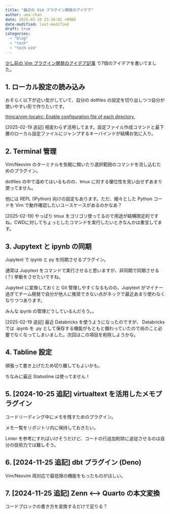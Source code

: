 ```yaml
---
title: "最近の Vim プラグイン開発のアイデア"
author: uma-chan
date: 2025-02-19 23:18:01 +0900
date-modified: last-modified
draft: true
categories:
  - "blog"
  - "tech"
  - "tech-vim"
---
```


[少し前の Vim プラグイン開発のアイデア記事](./2024-09-22-vim-plugin-idea.qmd) で7個のアイデアを書いてました。

## 1. ローカル設定の読み込み

おそらく以下が近い気がしていて、自分の dotfiles の設定を切り出しつつ自分が使いやすい形で作りたいです。

[thinca/vim-localrc: Enable configuration file of each directory.](https://github.com/thinca/vim-localrc)

[2025-02-19 追記] 相変わらず活用してます。設定ファイル作成コマンドと最下層のローカル設定ファイルにジャンプするキーバインドが結構お気に入り。

## 2. Terminal 管理

Vim/Neovim のターミナルを気軽に開いたり選択範囲のコマンドを流し込むためのプラグイン。

dotfiles の中で温めてはいるものの、tmux に対する優位性を見い出せずあまり使ってません。

他には REPL (IPython) 向けの設定もあります。ただ、細々とした Python コードを Vim で動作確認したいユースケースがあるのかなあ？

[2025-02-19] やっぱり tmux をゴリゴリ使ってるので用途が結構限定的ですね。CWDに対してちょっとしたコマンドを実行したいときなんかは重宝してます。

## 3. Jupytext と ipynb の同期

Jupytext で ipynb と py を同期させるプラグイン。

通常は Jupytext をコマンドで実行させると思いますが、非同期で同期させる (？) 挙動をさせたいですね。

Jupytext に変換しておくと Git 管理しやすくなるものの、Jupytext がマイナー過ぎてチーム開発で自分が他人に推奨できない点がネックで最近あまり使わなくなりつつあります。

みんな ipynb の管理どうしているんだろう。。

[2025-02-19 追記] 最近 Databricks を使うようになったのですが、 Databricks では .ipynb を .py として保存する機能がもともと備わっていたので尚のこと必要でなくなってしまいました。次回はこの項目を削除しようかな。

## 4. Tabline 設定

頑張って書き上げたため切り離してもよいかも。

ちなみに最近 Statusline は使ってません！

## 5. [2024-10-25 追記] virtualtext を活用したメモプラグイン

コードリーディング中にメモを残すためのプラグイン。

メモ一覧をリポジトリ内に保持しておきたい。

Linter を参考にすればいけそうだけど、コードの行追加削除に追従させるのは自分の技術力では難しそう。

## 6. [2024-11-25 追記] dbt プラグイン (Deno)

Vim/Neovim 両対応で最低限の機能をもったものがほしい。

## 7. [2024-11-25 追記] Zenn <--> Quarto の本文変換

コードブロックの書き方を変換するだけで足りる？
